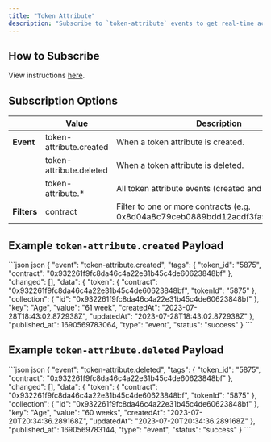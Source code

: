 ```yaml
---
title: "Token Attribute"
description: "Subscribe to `token-attribute` events to get real-time access to token attribute updates or keep a copy of Reservoir's aggregated orderbook in sync."
---
```


## How to Subscribe

View instructions [here](/reference/websockets#interacting-with-the-websocket).

## Subscription Options

|             | Value                   | Description                                                                       |
| ----------- | ----------------------- | --------------------------------------------------------------------------------- |
| **Event**   | token-attribute.created | When a token attribute is created.                                                |
|             | token-attribute.deleted | When a token attribute is deleted.                                                |
|             | token-attribute.\*      | All token attribute events (created and updated)                                  |
| **Filters** | contract                | Filter to one or more contracts (e.g. 0x8d04a8c79ceb0889bdd12acdf3fa9d207ed3ff63) |

## Example `token-attribute.created` Payload

<CodeGroup>
  ```json json
  {
      "event": "token-attribute.created",
      "tags": {
          "token_id": "5875",
          "contract": "0x932261f9fc8da46c4a22e31b45c4de60623848bf"
      },
      "changed": [],
      "data": {
          "token": {
              "contract": "0x932261f9fc8da46c4a22e31b45c4de60623848bf",
              "tokenId": "5875"
          },
          "collection": {
              "id": "0x932261f9fc8da46c4a22e31b45c4de60623848bf"
          },
          "key": "Age",
          "value": "61 week",
          "createdAt": "2023-07-28T18:43:02.872938Z",
          "updatedAt": "2023-07-28T18:43:02.872938Z"
      },
      "published_at": 1690569783064,
      "type": "event",
      "status": "success"
  }
  ```
</CodeGroup>

## Example `token-attribute.deleted` Payload

<CodeGroup>
  ```json json
  {
      "event": "token-attribute.deleted",
      "tags": {
          "token_id": "5875",
          "contract": "0x932261f9fc8da46c4a22e31b45c4de60623848bf"
      },
      "changed": [],
      "data": {
          "token": {
              "contract": "0x932261f9fc8da46c4a22e31b45c4de60623848bf",
              "tokenId": "5875"
          },
          "collection": {
              "id": "0x932261f9fc8da46c4a22e31b45c4de60623848bf"
          },
          "key": "Age",
          "value": "60 weeks",
          "createdAt": "2023-07-20T20:34:36.289168Z",
          "updatedAt": "2023-07-20T20:34:36.289168Z"
      },
      "published_at": 1690569783144,
      "type": "event",
      "status": "success"
  }
  ```
</CodeGroup>
